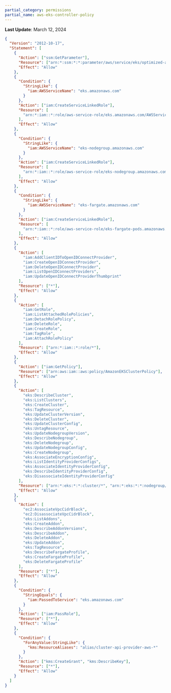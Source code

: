 ```yaml
---
partial_category: permissions
partial_name: aws-eks-controller-policy
---
```

**Last Update**: March 12, 2024

```json
{
  "Version": "2012-10-17",
  "Statement": [
    {
      "Action": ["ssm:GetParameter"],
      "Resource": ["arn:*:ssm:*:*:parameter/aws/service/eks/optimized-ami/*"],
      "Effect": "Allow"
    },
    {
      "Condition": {
        "StringLike": {
          "iam:AWSServiceName": "eks.amazonaws.com"
        }
      },
      "Action": ["iam:CreateServiceLinkedRole"],
      "Resource": [
        "arn:*:iam::*:role/aws-service-role/eks.amazonaws.com/AWSServiceRoleForAmazonEKS"
      ],
      "Effect": "Allow"
    },
    {
      "Condition": {
        "StringLike": {
          "iam:AWSServiceName": "eks-nodegroup.amazonaws.com"
        }
      },
      "Action": ["iam:CreateServiceLinkedRole"],
      "Resource": [
        "arn:*:iam::*:role/aws-service-role/eks-nodegroup.amazonaws.com/AWSServiceRoleForAmazonEKSNodegroup"
      ],
      "Effect": "Allow"
    },
    {
      "Condition": {
        "StringLike": {
          "iam:AWSServiceName": "eks-fargate.amazonaws.com"
        }
      },
      "Action": ["iam:CreateServiceLinkedRole"],
      "Resource": [
        "arn:*:iam::*:role/aws-service-role/eks-fargate-pods.amazonaws.com/AWSServiceRoleForAmazonEKSForFargate"
      ],
      "Effect": "Allow"
    },
    {
      "Action": [
        "iam:AddClientIDToOpenIDConnectProvider",
        "iam:CreateOpenIDConnectProvider",
        "iam:DeleteOpenIDConnectProvider",
        "iam:ListOpenIDConnectProviders",
        "iam:UpdateOpenIDConnectProviderThumbprint"
      ],
      "Resource": ["*"],
      "Effect": "Allow"
    },
    {
      "Action": [
        "iam:GetRole",
        "iam:ListAttachedRolePolicies",
        "iam:DetachRolePolicy",
        "iam:DeleteRole",
        "iam:CreateRole",
        "iam:TagRole",
        "iam:AttachRolePolicy"
      ],
      "Resource": ["arn:*:iam::*:role/*"],
      "Effect": "Allow"
    },
    {
      "Action": ["iam:GetPolicy"],
      "Resource": ["arn:aws:iam::aws:policy/AmazonEKSClusterPolicy"],
      "Effect": "Allow"
    },
    {
      "Action": [
        "eks:DescribeCluster",
        "eks:ListClusters",
        "eks:CreateCluster",
        "eks:TagResource",
        "eks:UpdateClusterVersion",
        "eks:DeleteCluster",
        "eks:UpdateClusterConfig",
        "eks:UntagResource",
        "eks:UpdateNodegroupVersion",
        "eks:DescribeNodegroup",
        "eks:DeleteNodegroup",
        "eks:UpdateNodegroupConfig",
        "eks:CreateNodegroup",
        "eks:AssociateEncryptionConfig",
        "eks:ListIdentityProviderConfigs",
        "eks:AssociateIdentityProviderConfig",
        "eks:DescribeIdentityProviderConfig",
        "eks:DisassociateIdentityProviderConfig"
      ],
      "Resource": ["arn:*:eks:*:*:cluster/*", "arn:*:eks:*:*:nodegroup/*/*/*"],
      "Effect": "Allow"
    },
    {
      "Action": [
        "ec2:AssociateVpcCidrBlock",
        "ec2:DisassociateVpcCidrBlock",
        "eks:ListAddons",
        "eks:CreateAddon",
        "eks:DescribeAddonVersions",
        "eks:DescribeAddon",
        "eks:DeleteAddon",
        "eks:UpdateAddon",
        "eks:TagResource",
        "eks:DescribeFargateProfile",
        "eks:CreateFargateProfile",
        "eks:DeleteFargateProfile"
      ],
      "Resource": ["*"],
      "Effect": "Allow"
    },
    {
      "Condition": {
        "StringEquals": {
          "iam:PassedToService": "eks.amazonaws.com"
        }
      },
      "Action": ["iam:PassRole"],
      "Resource": ["*"],
      "Effect": "Allow"
    },
    {
      "Condition": {
        "ForAnyValue:StringLike": {
          "kms:ResourceAliases": "alias/cluster-api-provider-aws-*"
        }
      },
      "Action": ["kms:CreateGrant", "kms:DescribeKey"],
      "Resource": ["*"],
      "Effect": "Allow"
    }
  ]
}
```
